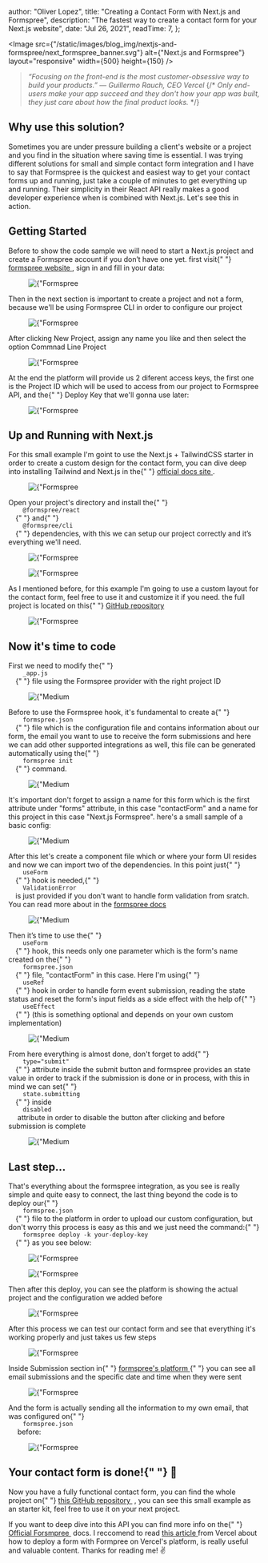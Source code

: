 
  author: "Oliver Lopez",
  title: "Creating a Contact Form with Next.js and Formspree",
  description:
    "The fastest way to create a contact form for your Next.js website",
  date: "Jul 26, 2021",
  readTime: 7,
};


<Image
  src={"/static/images/blog_img/nextjs-and-formspree/next_formspree_banner.svg"}
  alt={"Next.js and Formspree"}
  layout="responsive"
  width={500}
  height={150}
/>

<blockquote className="base-text break-words text-md text-left leading-relaxed">
  <i>
    “Focusing on the front-end is the most customer-obsessive way to build your
    products.” — <span>Guillermo Rauch, CEO Vercel</span>
  </i>
  {/* <i>
    Only end-users make your app succeed and they don't how your app was built,
    they just care about how the final product looks.
  </i> */}
</blockquote>

<h2 className="mt-6 text-2xl font-bold">Why use this solution?</h2>

<p className="basic-text break-words text-md text-left leading-relaxed text-gray-700 dark:text-white">
  Sometimes you are under pressure building a client's website or a project and
  you find in the situation where saving time is essential. I was trying
  different solutions for small and simple contact form integration and I have
  to say that Formspree is the quickest and easiest way to get your contact
  forms up and running, just take a couple of minutes to get everything up and
  running. Their simplicity in their React API really makes a good developer
  experience when is combined with Next.js. Let's see this in action.
</p>

<h2 className="mt-6 text-2xl font-bold">Getting Started</h2>

<p className="basic-text break-words text-md text-left leading-relaxed text-gray-700 dark:text-white">
  Before to show the code sample we will need to start a Next.js project and
  create a Formspree account if you don’t have one yet. first visit{" "}
  <a
    className="text-blue-500 dark:text-blue-300"
    href="https://formspree.io/login"
  >
    formspree website
  </a>
  , sign in and fill in your data:
</p>

<figure className="md:px-5 md:mt-4 md:mb-5">
  <Image
    className="rounded-lg"
    src={"/static/images/blog_img/nextjs-and-formspree/platform_1.png"}
    alt={"Formspree sign up"}
    layout="responsive"
    width={700}
    height={375}
  />
</figure>

<p className="basic-text break-words text-md text-left leading-relaxed text-gray-700 dark:text-white">
  Then in the next section is important to create a project and not a form,
  because we'll be using Formspree CLI in order to configure our project
</p>

<figure className="md:px-5 md:mt-4 md:mb-5">
  <Image
    className="rounded-lg"
    src={"/static/images/blog_img/nextjs-and-formspree/platform_2.png"}
    alt={"Formspree create a project"}
    layout="responsive"
    width={700}
    height={375}
  />
</figure>

<p className="basic-text break-words text-md text-left leading-relaxed text-gray-700 dark:text-white">
  After clicking New Project, assign any name you like and then select the
  option <span className="font-bold">Commnad Line Project</span>
</p>

<figure className="md:px-5 md:mt-4 md:mb-5">
  <Image
    className="rounded-lg"
    src={"/static/images/blog_img/nextjs-and-formspree/platform_3.png"}
    alt={"Formspree sign up"}
    layout="responsive"
    width={400}
    height={450}
  />
</figure>

<p className="basic-text break-words text-md text-left leading-relaxed text-gray-700 dark:text-white">
  At the end the platform will provide us 2 diferent access keys, the first one
  is the <span className="font-bold">Project ID</span> which will be used to
  access from our project to Formspree API, and the{" "}
  <span className="font-bold">Deploy Key</span> that we'll gonna use later:
</p>

<figure className="md:px-5 md:mt-4 mb-5">
  <Image
    className="rounded-lg"
    src={"/static/images/blog_img/nextjs-and-formspree/platform_4.png"}
    alt={"Formspree sign up"}
    layout="responsive"
    width={900}
    height={210}
  />
</figure>

<h2 className="mt-6 text-2xl font-bold">Up and Running with Next.js</h2>

<p className="basic-text break-words text-md text-left leading-relaxed text-gray-700 dark:text-white">
  For this small example I'm goint to use the Next.js + TailwindCSS starter in
  order to create a custom design for the contact form, you can dive deep into
  installing Tailwind and Next.js in the{" "}
  <a
    className="text-blue-500 dark:text-blue-300"
    href="https://tailwindcss.com/docs/guides/nextjs"
  >
    official docs site
  </a>
  .
</p>

<figure className="md:px-5 md:mt-4 md:mb-5">
  <Image
    className="rounded-lg"
    src={"/static/images/blog_img/nextjs-and-formspree/cli_1.png"}
    alt={"Formspree sign up"}
    layout="responsive"
    width={900}
    height={110}
  />
</figure>

<p className="basic-text break-words text-md text-left leading-relaxed text-gray-700 dark:text-white">
  Open your project's directory and install the{" "}
  <code className="dark:text-black bg-gray-300 rounded-lg font-semibold px-2 py-1">
    @formspree/react
  </code>{" "}
  and{" "}
  <code className="dark:text-black bg-gray-300 rounded-lg font-semibold px-2 py-1">
    @formspree/cli
  </code>{" "}
  dependencies, with this we can setup our project correctly and it’s everything
  we'll need.
</p>

<figure className="md:px-5 md:mt-4 md:mb-5">
  <Image
    className="rounded-lg"
    src={"/static/images/blog_img/nextjs-and-formspree/cli_4.png"}
    alt={"Formspree sign up"}
    layout="responsive"
    width={900}
    height={100}
  />
</figure>

<figure className="md:px-5 mt-4 md:mb-5">
  <Image
    className="rounded-lg"
    src={"/static/images/blog_img/nextjs-and-formspree/cli_5.png"}
    alt={"Formspree sign up"}
    layout="responsive"
    width={900}
    height={100}
  />
</figure>

<p className="basic-text break-words text-md text-left leading-relaxed text-gray-700 dark:text-white">
  As I mentioned before, for this example I'm going to use a custom layout for
  the contact form, feel free to use it and customize it if you need. the full
  project is located on this{" "}
  <a
    className="text-blue-500 dark:text-blue-300"
    href="https://github.com/oliverloops/Next-Formspree"
  >
    GitHub repository
  </a>
</p>

<figure className="md:px-5 mt-4 md:mb-5">
  <Image
    className="rounded-lg"
    src={"/static/images/blog_img/nextjs-and-formspree/form_layout.png"}
    alt={"Formspree sign up"}
    layout="responsive"
    width={"auto"}
    height={"auto"}
  />
</figure>

<h2 className="mt-6 text-2xl font-bold">Now it's time to code</h2>

<p className="basic-text break-words text-md text-left leading-relaxed text-gray-700 dark:text-white">
  First we need to modify the{" "}
  <code className="dark:text-black bg-gray-300 rounded-lg font-semibold px-2 py-1">
    _app.js
  </code>{" "}
  file using the Formspree provider with the right project ID
</p>

<figure className="md:px-5 md:mt-4 md:mb-5">
  <Image
    className="rounded-lg"
    src={"/static/images/blog_img/nextjs-and-formspree/code_1.png"}
    alt={"Medium Skeleton"}
    layout="responsive"
    width={650}
    height={400}
  />
</figure>

<p className="basic-text break-words text-md text-left leading-relaxed text-gray-700 dark:text-white">
  Before to use the Formspree hook, it's fundamental to create a{" "}
  <code className="dark:text-black bg-gray-300 rounded-lg font-semibold px-2 py-1">
    formspree.json
  </code>{" "}
  file which is the configuration file and contains information about our form,
  the email you want to use to receive the form submissions and here we can add
  other supported integrations as well, this file can be generated automatically
  using the{" "}
  <code className="dark:text-black bg-gray-300 rounded-lg px-2 py-1">
    formspree init
  </code>{" "}
  command.
</p>

<figure className="md:px-5 md:mt-4 md:mb-5">
  <Image
    className="rounded-lg"
    src={"/static/images/blog_img/nextjs-and-formspree/cli_6.png"}
    alt={"Medium Skeleton"}
    layout="responsive"
    width={900}
    height={100}
  />
</figure>

<p className="basic-text break-words text-md text-left leading-relaxed text-gray-700 dark:text-white">
  It's important don't forget to assign a name for this form which is the first
  attribute under "forms" attribute, in this case "contactForm" and a name for
  this project in this case "Next.js Formspree". here's a small sample of a
  basic config:
</p>

<figure className="md:px-5 mt-4 md:mb-5">
  <Image
    className="rounded-lg"
    src={"/static/images/blog_img/nextjs-and-formspree/code_2.png"}
    alt={"Medium Skeleton"}
    layout="responsive"
    width={650}
    height={400}
  />
</figure>

<p className="basic-text break-words text-md text-left leading-relaxed text-gray-700 dark:text-white">
  After this let's create a component file which or where your form UI resides
  and now we can import two of the dependencies. In this point just{" "}
  <code className="dark:text-black bg-gray-300 rounded-lg px-2 py-1">
    useForm
  </code>{" "}
  hook is needed,{" "}
  <code className="dark:text-black bg-gray-300 rounded-lg px-2 py-1">
    ValidationError
  </code>
  is just provided if you don't want to handle form validation from sratch. You can
  read more about in the <a
    className="text-blue-500 dark:text-blue-300"
    href="https://help.formspree.io/hc/en-us/articles/360055613373-The-Formspree-React-library#validation"
  >
    formspree docs
  </a>
</p>

<figure className="md:px-5 md:mt-4 md:mb-5">
  <Image
    className="rounded-lg"
    src={"/static/images/blog_img/nextjs-and-formspree/code_3.png"}
    alt={"Medium Skeleton"}
    layout="responsive"
    width={700}
    height={270}
  />
</figure>

<p className="basic-text break-words text-md text-left leading-relaxed text-gray-700 dark:text-white">
  Then it’s time to use the{" "}
  <code className="dark:text-black bg-gray-300 rounded-lg px-2 py-1">
    useForm
  </code>{" "}
  hook, this needs only one parameter which is the form's name created on the{" "}
  <code className="dark:text-black bg-gray-300 rounded-lg font-semibold px-2 py-1">
    formspree.json
  </code>{" "}
  file, "contactForm" in this case. Here I'm using{" "}
  <code className="dark:text-black bg-gray-300 rounded-lg px-2 py-1">
    useRef
  </code>{" "}
  hook in order to handle form event submission, reading the state status and
  reset the form's input fields as a side effect with the help of{" "}
  <code className="dark:text-black bg-gray-300 rounded-lg px-2 py-1">
    useEffect
  </code>{" "}
  (this is something optional and depends on your own custom implementation)
</p>

<figure className="md:px-5 md:mt-4 md:mb-5">
  <Image
    className="rounded-lg"
    src={"/static/images/blog_img/nextjs-and-formspree/code_4.png"}
    alt={"Medium Skeleton"}
    layout="responsive"
    width={700}
    height={500}
  />
</figure>

<p className="basic-text break-words text-md text-left leading-relaxed text-gray-700 dark:text-white">
  From here everything is almost done, don't forget to add{" "}
  <code className="dark:text-black bg-gray-300 rounded-lg px-2 py-1">
    type="submit"
  </code>{" "}
  attribute inside the submit button and formspree provides an state value in
  order to track if the submission is done or in process, with this in mind we
  can set{" "}
  <code className="dark:text-black bg-gray-300 rounded-lg px-2 py-1">
    state.submitting
  </code>{" "}
  inside
  <code className="dark:text-black bg-gray-300 rounded-lg px-2 py-1">
    disabled
  </code> attribute in order to disable the button after clicking and before submission
  is complete
</p>

<figure className="md:px-5 md:mt-4 mb-5">
  <Image
    className="rounded-lg"
    src={"/static/images/blog_img/nextjs-and-formspree/code_5.png"}
    alt={"Medium Skeleton"}
    layout="responsive"
    width={700}
    height={285}
  />
</figure>

<h2 className="mt-6 text-2xl font-bold">Last step...</h2>

<p className="basic-text break-words text-md text-left leading-relaxed text-gray-700 dark:text-white">
  That's everything about the formspree integration, as you see is really simple
  and quite easy to connect, the last thing beyond the code is to deploy our{" "}
  <code className="dark:text-black bg-gray-300 font-semibold rounded-lg px-2 py-1">
    formspree.json
  </code>{" "}
  file to the platform in order to upload our custom configuration, but don't
  worry this process is easy as this and we just need the command:{" "}
  <code className="dark:text-black bg-gray-300 rounded-lg px-2 py-1">
    formspree deploy -k your-deploy-key
  </code>{" "}
  as you see below:
</p>

<figure className="md:px-5 md:mt-4 md:mb-5">
  <Image
    className="rounded-lg"
    src={"/static/images/blog_img/nextjs-and-formspree/cli_2.png"}
    alt={"Formspree sign up"}
    layout="responsive"
    width={900}
    height={100}
  />
</figure>

<figure className="md:px-5 mt-4 md:mb-5">
  <Image
    className="rounded-lg"
    src={"/static/images/blog_img/nextjs-and-formspree/cli_3.png"}
    alt={"Formspree sign up"}
    layout="responsive"
    width={900}
    height={180}
  />
</figure>

<p className="basic-text break-words text-md text-left leading-relaxed text-gray-700 dark:text-white">
  Then after this deploy, you can see the platform is showing the actual project
  and the configuration we added before
</p>

<figure className="md:px-5 md:mt-4 md:mb-5">
  <Image
    className="rounded-lg"
    src={"/static/images/blog_img/nextjs-and-formspree/platform_5.png"}
    alt={"Formspree sign up"}
    layout="responsive"
    width={900}
    height={150}
  />
</figure>

<p className="basic-text break-words text-md text-left leading-relaxed text-gray-700 dark:text-white">
  After this process we can test our contact form and see that everything it's
  working properly and just takes us few steps
</p>

<figure className="md:px-5 md:mt-4 md:mb-5">
  <Image
    className="rounded-lg"
    src={"/static/images/blog_img/nextjs-and-formspree/form_example.gif"}
    alt={"Formspree sign up"}
    layout="responsive"
    width={"auto"}
    height={"auto"}
  />
</figure>

<p className="basic-text break-words text-md text-left leading-relaxed text-gray-700 dark:text-white">
  Inside Submission section in{" "}
  <a className="text-blue-500 dark:text-blue-300" href="https://forsmpree.io">
    formspree's platform
  </a>{" "}
  you can see all email submissions and the specific date and time when they
  were sent
</p>

<figure className="md:px-5 md:mt-4 md:mb-5">
  <Image
    className="rounded-lg"
    src={"/static/images/blog_img/nextjs-and-formspree/platform_6.png"}
    alt={"Formspree sign up"}
    layout="responsive"
    width={900}
    height={300}
  />
</figure>

<p className="basic-text break-words text-md text-left leading-relaxed text-gray-700 dark:text-white">
  And the form is actually sending all the information to my own email, that was
  configured on{" "}
  <code className="dark:text-black bg-gray-300 font-semibold rounded-lg px-2 py-1">
    formspree.json
  </code>
  &nbsp;before:
</p>

<figure className="md:px-5 md:mt-4 md:mb-5">
  <Image
    className="rounded-lg"
    src={"/static/images/blog_img/nextjs-and-formspree/email-submision.png"}
    alt={"Formspree sign up"}
    layout="responsive"
    width={900}
    height={600}
  />
</figure>

<h2 className="mt-6 text-2xl font-bold">
  Your contact form is done!{" "}
  <span role="img" aria-label="party">
    🎉
  </span>
</h2>

<p className="basic-text break-words text-md text-left leading-relaxed text-gray-700 dark:text-white">
  Now you have a fully functional contact form, you can find the whole project
  on{" "}
  <a
    className="text-blue-500 dark:text-blue-300"
    href="https://github.com/oliverloops/Next-Formspree"
  >
    this GitHub repository
  </a>
  &nbsp;, you can see this small example as an starter kit, feel free to use it on
  your next project.
</p>

<p className="basic-text break-words text-md text-left leading-relaxed text-gray-700 dark:text-white mt-4">
  If you want to deep dive into this API you can find more info on the{" "}
  <a
    className="text-blue-500 dark:text-blue-300"
    href="https://help.formspree.io/hc/en-us"
  >
    Official Forsmpree
  </a>
  &nbsp;docs. I reccomend to read <a
    className="text-blue-500 dark:text-blue-300"
    href="https://vercel.com/guides/deploying-react-forms-using-formspree-with-vercel"
  >
    this article
  </a> from Vercel about how to deploy a form with Formpree on Vercel's platform,
  is really useful and valuable content. Thanks for reading me! <span
    role="img"
    aria-label="victory hand"
  >
    ✌️
  </span>
</p>
